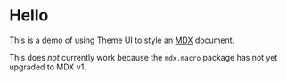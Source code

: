 
# Hello

This is a demo of using Theme UI to style an [MDX][] document.

This does *not* currently work because the `mdx.macro` package has not yet upgraded to MDX v1.

[theme ui]: https://theme-ui.now.sh
[mdx]: https://mdxjs.com
